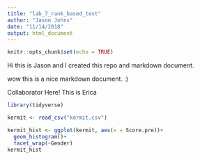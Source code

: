 ```yaml
---
title: "lab_7_rank_based_test"
author: "Jason Johns"
date: "11/14/2018"
output: html_document
---
```


```r
knitr::opts_chunk$set(echo = TRUE)
```

Hi this is Jason and I created this repo and markdown document.

wow this is a nice markdown document. :)

Collaborator Here! This is Erica 
```r
library(tidyverse)

kermit <- read_csv("kermit.csv")

kermit_hist <- ggplot(kermit, aes(x = Score.pre))+
  geom_histogram()+
  facet_wrap(~Gender)
kermit_hist
```


